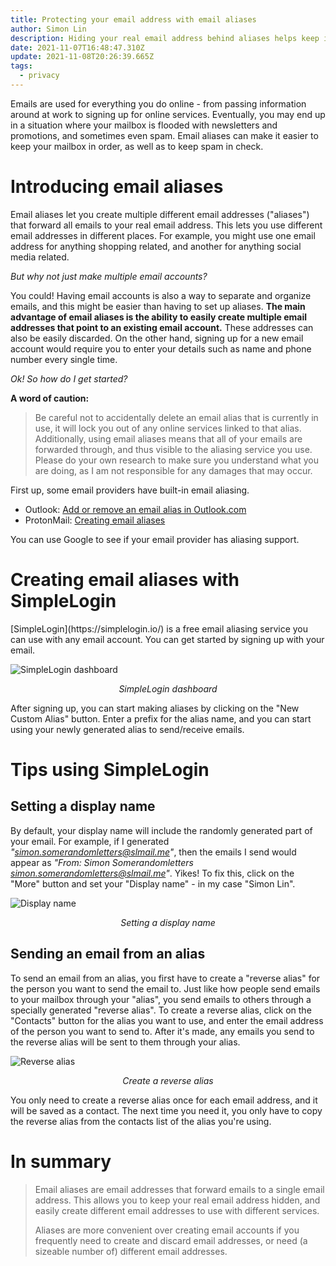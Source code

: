 ```yaml
---
title: Protecting your email address with email aliases
author: Simon Lin
description: Hiding your real email address behind aliases helps keep it safe from spam
date: 2021-11-07T16:48:47.310Z
update: 2021-11-08T20:26:39.665Z
tags:
  - privacy
---
```


Emails are used for everything you do online - from passing information around at work to signing up for online services.
Eventually, you may end up in a situation where your mailbox is flooded with newsletters and promotions, and sometimes even spam.
Email aliases can make it easier to keep your mailbox in order, as well as to keep spam in check.

# Introducing email aliases

Email aliases let you create multiple different email addresses ("aliases") that forward all emails to your real email address.
This lets you use different email addresses in different places.
For example, you might use one email address for anything shopping related, and another for anything social media related.

<p>
  <em>But why not just make multiple email accounts?</em>
</p>

You could! Having email accounts is also a way to separate and organize emails, and this might be easier than having to set up aliases.
**The main advantage of email aliases is the ability to easily create multiple email addresses that point to an existing email account.**
These addresses can also be easily discarded.
On the other hand, signing up for a new email account would require you to enter your details such as name and phone number every single time.

<p>
  <em>Ok! So how do I get started?</em>
</p>

**A word of caution:**

> Be careful not to accidentally delete an email alias that is currently in use, it will lock you out of any online services linked to that alias.
> Additionally, using email aliases means that all of your emails are forwarded through, and thus visible to the aliasing service you use.
> Please do your own research to make sure you understand what you are doing, as I am not responsible for any damages that may occur.

First up, some email providers have built-in email aliasing.

- Outlook: [Add or remove an email alias in Outlook.com](https://support.microsoft.com/en-us/office/add-or-remove-an-email-alias-in-outlook-com-459b1989-356d-40fa-a689-8f285b13f1f2)
- ProtonMail: [Creating email aliases](https://protonmail.com/blog/what-is-email-alias/#creating-email-aliases)

You can use Google to see if your email provider has aliasing support.

# Creating email aliases with SimpleLogin

<p>
  [SimpleLogin](https://simplelogin.io/) is a free email aliasing service you
  can use with any email account. You can get started by signing up with your
  email.
</p>

![SimpleLogin dashboard](./simplelogin.png)

<center>
  <em>SimpleLogin dashboard</em>
</center>

After signing up, you can start making aliases by clicking on the "New Custom Alias" button.
Enter a prefix for the alias name, and you can start using your newly generated alias to send/receive emails.

# Tips using SimpleLogin

## Setting a display name

By default, your display name will include the randomly generated part of your email.
For example, if I generated <em>"simon.somerandomletters@slmail.me"</em>, then the emails I send would appear as <em>"From: Simon Somerandomletters <simon.somerandomletters@slmail.me>"</em>.
Yikes! To fix this, click on the "More" button and set your "Display name" - in my case "Simon Lin".

![Display name](./simplelogin0.png)

<center>
  <em>Setting a display name</em>
</center>

## Sending an email from an alias

To send an email from an alias, you first have to create a "reverse alias" for the person you want to send the email to.
Just like how people send emails to your mailbox through your "alias", you send emails to others through a specially generated "reverse alias".
To create a reverse alias, click on the "Contacts" button for the alias you want to use, and enter the email address of the person you want to send to.
After it's made, any emails you send to the reverse alias will be sent to them through your alias.

![Reverse alias](./simplelogin1.png)

<center>
  <em>Create a reverse alias</em>
</center>

You only need to create a reverse alias once for each email address, and it will be saved as a contact.
The next time you need it, you only have to copy the reverse alias from the contacts list of the alias you're using.

# In summary

> Email aliases are email addresses that forward emails to a single email address.
> This allows you to keep your real email address hidden, and easily create different email addresses to use with different services.
>
> Aliases are more convenient over creating email accounts if you frequently need to create and discard email addresses, or need (a sizeable number of) different email addresses.
